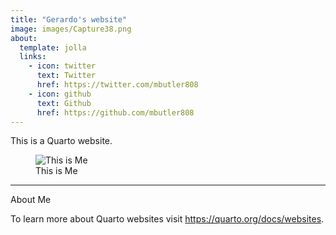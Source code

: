 ```yaml
---
title: "Gerardo's website"
image: images/Capture38.png
about:
  template: jolla
  links:
    - icon: twitter
      text: Twitter
      href: https://twitter.com/mbutler808
    - icon: github
      text: Github
      href: https://github.com/mbutler808
---
```

This is a Quarto website.

![This is Me](images/FB20.png)

---
About Me

To learn more about Quarto websites visit <https://quarto.org/docs/websites>.
